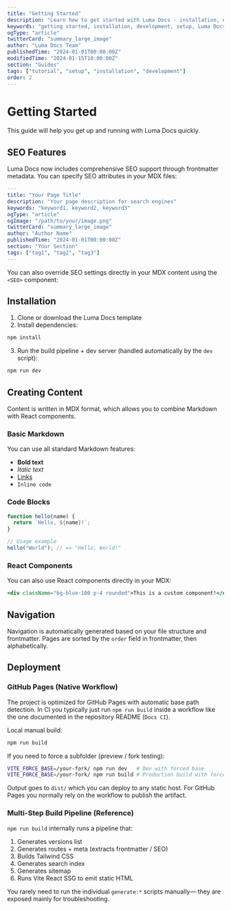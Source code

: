 ```yaml
---
title: "Getting Started"
description: "Learn how to get started with Luma Docs - installation, development, and deployment guide"
keywords: "getting started, installation, development, setup, Luma Docs tutorial"
ogType: "article"
twitterCard: "summary_large_image"
author: "Luma Docs Team"
publishedTime: "2024-01-01T00:00:00Z"
modifiedTime: "2024-01-15T10:00:00Z"
section: "Guides"
tags: ["tutorial", "setup", "installation", "development"]
order: 2
---
```


# Getting Started

This guide will help you get up and running with Luma Docs quickly.

## SEO Features

Luma Docs now includes comprehensive SEO support through frontmatter metadata. You can specify SEO attributes in your MDX files:

```yaml
---
title: "Your Page Title"
description: "Your page description for search engines"
keywords: "keyword1, keyword2, keyword3"
ogType: "article"
ogImage: "/path/to/your/image.png"
twitterCard: "summary_large_image"
author: "Author Name"
publishedTime: "2024-01-01T00:00:00Z"
section: "Your Section"
tags: ["tag1", "tag2", "tag3"]
---
```

You can also override SEO settings directly in your MDX content using the `<SEO>` component:

<SEO
  title="Custom Page Title Override"
  description="This description will override the frontmatter description"
  keywords="custom, override, seo"
/>

## Installation

1. Clone or download the Luma Docs template
2. Install dependencies:

```bash
npm install
```

3. Run the build pipeline + dev server (handled automatically by the `dev` script):

```bash
npm run dev
```

## Creating Content

Content is written in MDX format, which allows you to combine Markdown with React components.

### Basic Markdown

You can use all standard Markdown features:

- **Bold text**
- _Italic text_
- [Links](https://example.com)
- `Inline code`

### Code Blocks

```javascript
function hello(name) {
  return `Hello, ${name}!`;
}

// Usage example
hello("World"); // => "Hello, World!"
```

### React Components

You can also use React components directly in your MDX:

```jsx
<div className="bg-blue-100 p-4 rounded">This is a custom component!</div>
```

## Navigation

Navigation is automatically generated based on your file structure and frontmatter. Pages are sorted by the `order` field in frontmatter, then alphabetically.

## Deployment

### GitHub Pages (Native Workflow)

The project is optimized for GitHub Pages with automatic base path detection. In CI you typically just run `npm run build` inside a workflow like the one documented in the repository README (`Docs CI`).

Local manual build:

```bash
npm run build
```

If you need to force a subfolder (preview / fork testing):

```bash
VITE_FORCE_BASE=/your-fork/ npm run dev   # Dev with forced base
VITE_FORCE_BASE=/your-fork/ npm run build # Production build with forced base
```

Output goes to `dist/` which you can deploy to any static host. For GitHub Pages you normally rely on the workflow to publish the artifact.

### Multi-Step Build Pipeline (Reference)

`npm run build` internally runs a pipeline that:

1. Generates versions list
2. Generates routes + meta (extracts frontmatter / SEO)
3. Builds Tailwind CSS
4. Generates search index
5. Generates sitemap
6. Runs Vite React SSG to emit static HTML

You rarely need to run the individual `generate:*` scripts manually— they are exposed mainly for troubleshooting.
